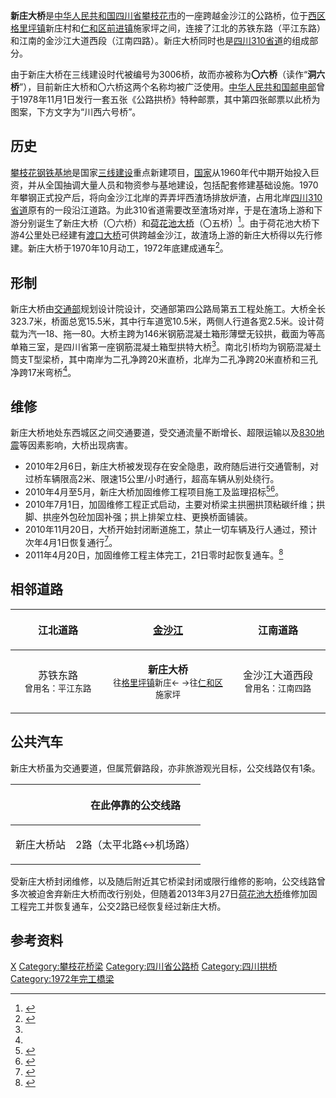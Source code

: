 {{Infobox Bridge
|bridge_name=新庄大桥
|also_known_as=〇六桥（读作“洞六桥”）
|image=Xinzhuang Bridge - view from 503.jpg
|caption=
|carries={{中国省道名|310|[[310省道_(四川)|四川310省道]]}}
|crosses=[[金沙江|金沙江]]
|locale={{CHN}}[[四川省|四川省]][[攀枝花市|攀枝花市]]<br />[[西区_(攀枝花市)|西区]][[格里坪镇|格里坪镇]]新庄村<br />[[仁和区|仁和区]][[前进镇_(攀枝花市)|前进镇]]施家坪
|coordinates={{coord|26.58553|N|101.65457|E|region:CN-51_type:landmark|display=inline,title}}
|owner=
|maint=
|designer=交通部规划设计院
|architect=
|builder=交通部第四公路局第五工程处
|begin=1970年10月
|complete=1972年12月
|open=
|cost=
|toll=免费
|traffic=
|winner=
|design=上承式拱桥
|material=钢筋混凝土
|length=323.7米
|width=桥面总宽15.5米
|height=
|mainspan=146米
|spans=
|piers=
|load=汽-18、拖-80
|clearance=
|below=
|map_cue=
|map_text=
|map_image=
|map_width= 
|extra={{Location map | China Sichuan | label= | label_size= | lat=26.58553 | long=101.65457 | position= | width=270 | float=center | caption= }}
}}

'''新庄大桥'''是[[中华人民共和国|中华人民共和国]][[四川省|四川省]][[攀枝花市|攀枝花市]]的一座跨越金沙江的公路桥，位于[[西区_(攀枝花市)|西区]][[格里坪镇|格里坪镇]]新庄村和[[仁和区|仁和区]][[前进镇_(攀枝花市)|前进镇]]施家坪之间，连接了江北的苏铁东路（平江东路）和江南的金沙江大道西段（江南四路）。新庄大桥同时也是[[310省道_(四川)|四川310省道]]的组成部分。

由于新庄大桥在三线建设时代被编号为3006桥，故而亦被称为'''〇六桥'''（读作“'''洞六桥'''”），目前新庄大桥和〇六桥这两个名称均被广泛使用。[[中华人民共和国邮电部|中华人民共和国邮电部]]曾于1978年11月1日发行一套五张《公路拱桥》特种邮票，其中第四张邮票以此桥为图案，下方文字为“川西六号桥”。

== 历史 ==
[[攀钢|攀枝花钢铁基地]]是国家[[三线建设|三线建设]]重点新建项目，[[中华人民共和国|国家]]从1960年代中期开始投入巨资，并从全国抽调大量人员和物资参与基地建设，包括配套修建基础设施。1970年攀钢正式投产后，将向金沙江北岸的弄弄坪西渣场排放炉渣，占用北岸[[310省道_(四川)|四川310省道]]原有的一段沿江道路。为此310省道需要改至渣场对岸，于是在渣场上游和下游分别诞生了新庄大桥（〇六桥）和[[荷花池大桥|荷花池大桥]]（〇五桥）<ref name = "瞧不尽攀枝花的桥">{{cite web|url=http://www.chinahighway.com/news/2011/585512.php|title=瞧不尽攀枝花的桥|publisher=中国公路网|author=张世渝|date=2011-08-25|6=|access-date=2013-04-14|archive-url=https://web.archive.org/web/20140914135118/http://www.chinahighway.com/news/2011/585512.php|archive-date=2014-09-14|dead-url=yes}}</ref>。由于荷花池大桥下游4公里处已经建有[[渡口大桥|渡口大桥]]可供跨越金沙江，故渣场上游的新庄大桥得以先行修建。新庄大桥于1970年10月动工，1972年底建成通车<ref name="第三章桥梁和渡口">{{cite web | title = 攀枝花市志 第八篇 交通 第三章 桥梁和渡口 | publisher = www.panzhihua.gov.cn | date = 1994年7月 | url = http://www.panzhihua.gov.cn/zjpzh/pzhsz/dbpjt/891.shtml | 5 =  | deadurl = yes | archiveurl = https://web.archive.org/web/20140202114424/http://www.panzhihua.gov.cn/zjpzh/pzhsz/dbpjt/891.shtml | archivedate = 2014-02-02 }}</ref>。

== 形制 ==
新庄大桥由[[中华人民共和国交通运输部|交通部]]规划设计院设计，交通部第四公路局第五工程处施工。大桥全长323.7米，桥面总宽15.5米，其中行车道宽10.5米，两侧人行道各宽2.5米。设计荷载为汽—18、拖—80。大桥主跨为146米钢筋混凝土箱形薄壁无铰拱，截面为等高单箱三室，是四川省第一座钢筋混凝土箱型拱特大桥<ref name = "瞧不尽攀枝花的桥"/>。南北引桥均为钢筋混凝土筒支T型梁桥，其中南岸为二孔净跨20米直桥，北岸为二孔净跨20米直桥和三孔净跨17米弯桥<ref name = "第三章桥梁和渡口"/>。

== 维修 ==
新庄大桥地处东西城区之间交通要道，受交通流量不断增长、超限运输以及[[2008年攀枝花地震|830地震]]等因素影响，大桥出现病害。
* 2010年2月6日，新庄大桥被发现存在安全隐患，政府随后进行交通管制，对过桥车辆限高2米、限速15公里/小时通行，超高车辆从别处绕行。
* 2010年4月至5月，新庄大桥加固维修工程项目施工及监理招标<ref>{{cite web | title = 新庄大桥加固维修工程施工、监理招标代理机构必选公告 | publisher = 中国招标网 | date = 2010年4月2日 | url = http://www.bidchance.com/calggnew/2010/04/02/2383603.html | 5 =  | access-date = 2013年4月14日 | archive-url = https://web.archive.org/web/20160305043609/http://www.bidchance.com/calggnew/2010/04/02/2383603.html | archive-date = 2016年3月5日 | dead-url = yes }}</ref><ref>{{cite web| title =攀枝花市新庄大桥加固维修工程项目施工及监理招标公告| publisher =四川省人民政府政务服务中心招投标网| date =2010年5月10日| url =http://www.scztb.gov.cn/web/gao/pzh/201005/3542.html| 5 =| access-date =2013年4月14日| archive-date =2016年3月5日| archive-url =https://web.archive.org/web/20160305001724/http://www.scztb.gov.cn/web/gao/pzh/201005/3542.html| dead-url =yes}}</ref>。
* 2010年7月1日，加固维修工程正式启动，主要对桥梁主拱圈拱顶粘碳纤维；拱脚、拱座外包砼加固补强；拱上排架立柱、更换桥面铺装。
* 2010年11月20日，大桥开始封闭断道施工，禁止一切车辆及行人通过，预计次年4月1日恢复通行<ref>{{cite web | title = 攀枝花市公安局 攀枝花市交通局关于新庄大桥实行封闭施工限制车辆和行人通行的通告 | publisher = www.panzhihua.gov.cn | date = 2010年11月5日 | url = http://www.panzhihua.gov.cn/bdyw/gggs/zw/38989.shtml | 5 =  | deadurl = yes | archiveurl = https://web.archive.org/web/20160305065439/http://www.panzhihua.gov.cn/bdyw/gggs/zw/38989.shtml | archivedate = 2016年3月5日 | df =  }}</ref>。
* 2011年4月20日，加固维修工程主体完工，21日零时起恢复通车。<ref>{{cite web| title =新庄大桥今日凌晨起恢复通车| publisher =攀枝花日报| date =2011年4月21日| url =http://pzhrb.newssc.org/html/2011-04/21/content_1251357.htm| 5 =}}{{Dead link|date=2018年7月 |bot=InternetArchiveBot |fix-attempted=no }}</ref>

== 相邻道路 ==
{| class="wikitable"
|-  
! 江北道路 !! [[金沙江|金沙江]] !! 江南道路
|-
| style="width:160px; text-align: center;" | 苏铁东路<br /><small>曾用名：平江东路</small>
| style="width:220px; text-align: center;" | '''新庄大桥'''<br /><small>往[[格里坪镇|格里坪镇]]新庄← →往[[仁和区|仁和区]]施家坪</small>
| style="width:160px; text-align: center;" | 金沙江大道西段<br /><small>曾用名：江南四路</small>
|}

== 公共汽车 ==
{{main|攀枝花公交}}
新庄大桥虽为交通要道，但属荒僻路段，亦非旅游观光目标，公交线路仅有1条。
{| class="wikitable"
|-
!  !! 在此停靠的公交线路
|-
! scope="row" | 新庄大桥站 
| 2路（太平北路↔机场路）
|}
受新庄大桥封闭维修，以及随后附近其它桥梁封闭或限行维修的影响，公交线路曾多次被迫舍弃新庄大桥而改行别处，但随着2013年3月27日[[荷花池大桥|荷花池大桥]]维修加固工程完工并恢复通车，公交2路已经恢复经过新庄大桥。

== 参考资料 ==
{{reflist|2}}

{{攀枝花市桥梁}}
{{Crossings navbox
|structure= [[长江桥隧列表|桥梁]]
|place= [[金沙江|金沙江]]
|bridge= 新庄大桥<br />（〇六桥）
|bridge signs= {{中国国道名|353}}<br>苏铁东路
|upstream= [[丽攀高速公路大水井大桥|丽攀高速公路大水井大桥]]
|upstream signs= {{China Expwy Name|G4216}}
|downstream= [[观音岩引水工程新庄管桥|观音岩引水工程新庄管桥]]
|downstream signs= 供水管道
}}

[[Category:金沙江桥梁|X]]
[[Category:攀枝花桥梁|Category:攀枝花桥梁]]
[[Category:四川省公路桥|Category:四川省公路桥]]
[[Category:四川拱桥|Category:四川拱桥]]
[[Category:1972年完工橋梁|Category:1972年完工橋梁]]